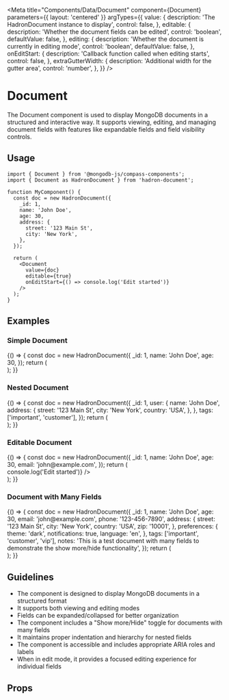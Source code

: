 
<Meta
  title="Components/Data/Document"
  component={Document}
  parameters={{ layout: 'centered' }}
  argTypes={{
    value: {
      description: 'The HadronDocument instance to display',
      control: false,
    },
    editable: {
      description: 'Whether the document fields can be edited',
      control: 'boolean',
      defaultValue: false,
    },
    editing: {
      description: 'Whether the document is currently in editing mode',
      control: 'boolean',
      defaultValue: false,
    },
    onEditStart: {
      description: 'Callback function called when editing starts',
      control: false,
    },
    extraGutterWidth: {
      description: 'Additional width for the gutter area',
      control: 'number',
    },
  }}
/>

# Document

The Document component is used to display MongoDB documents in a structured and interactive way. It supports viewing, editing, and managing document fields with features like expandable fields and field visibility controls.

## Usage

```tsx
import { Document } from '@mongodb-js/compass-components';
import { Document as HadronDocument } from 'hadron-document';

function MyComponent() {
  const doc = new HadronDocument({
    _id: 1,
    name: 'John Doe',
    age: 30,
    address: {
      street: '123 Main St',
      city: 'New York',
    },
  });

  return (
    <Document
      value={doc}
      editable={true}
      onEditStart={() => console.log('Edit started')}
    />
  );
}
```

## Examples

### Simple Document

<Story name="Simple">
  {() => {
    const doc = new HadronDocument({
      _id: 1,
      name: 'John Doe',
      age: 30,
    });
    return (
      <div style={{ width: '600px', padding: '20px' }}>
        <Document value={doc} />
      </div>
    );
  }}
</Story>

### Nested Document

<Story name="Nested">
  {() => {
    const doc = new HadronDocument({
      _id: 1,
      user: {
        name: 'John Doe',
        address: {
          street: '123 Main St',
          city: 'New York',
          country: 'USA',
        },
      },
      tags: ['important', 'customer'],
    });
    return (
      <div style={{ width: '600px', padding: '20px' }}>
        <Document value={doc} />
      </div>
    );
  }}
</Story>

### Editable Document

<Story name="Editable">
  {() => {
    const doc = new HadronDocument({
      _id: 1,
      name: 'John Doe',
      age: 30,
      email: 'john@example.com',
    });
    return (
      <div style={{ width: '600px', padding: '20px' }}>
        <Document
          value={doc}
          editable={true}
          onEditStart={() => console.log('Edit started')}
        />
      </div>
    );
  }}
</Story>

### Document with Many Fields

<Story name="ManyFields">
  {() => {
    const doc = new HadronDocument({
      _id: 1,
      name: 'John Doe',
      age: 30,
      email: 'john@example.com',
      phone: '123-456-7890',
      address: {
        street: '123 Main St',
        city: 'New York',
        country: 'USA',
        zip: '10001',
      },
      preferences: {
        theme: 'dark',
        notifications: true,
        language: 'en',
      },
      tags: ['important', 'customer', 'vip'],
      notes:
        'This is a test document with many fields to demonstrate the show more/hide functionality',
    });
    return (
      <div style={{ width: '600px', padding: '20px' }}>
        <Document value={doc} />
      </div>
    );
  }}
</Story>

## Guidelines

- The component is designed to display MongoDB documents in a structured format
- It supports both viewing and editing modes
- Fields can be expanded/collapsed for better organization
- The component includes a "Show more/Hide" toggle for documents with many fields
- It maintains proper indentation and hierarchy for nested fields
- The component is accessible and includes appropriate ARIA roles and labels
- When in edit mode, it provides a focused editing experience for individual fields

## Props

<Controls />

